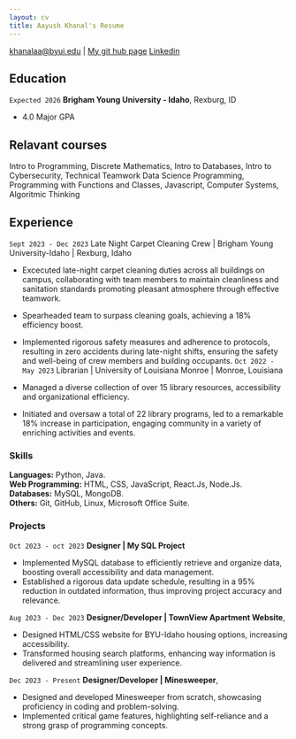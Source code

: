 ```yaml
---
layout: cv
title: Aayush Khanal's Resume
---
```


<div id="webaddress">
<a href="datascience@byui.edu">khanalaa@byui.edu</a>
| <a href="https://github.com/khanalaa">My git hub page</a>
<a href="www.linkedin.com/in/aayushkhanal">Linkedin</a>
</div>


## Education

`Expected 2026`
**Brigham Young University - Idaho**, Rexburg, ID

- 4.0 Major GPA

## Relavant courses
Intro to Programming, Discrete Mathematics, Intro to Databases, Intro to Cybersecurity, Technical Teamwork
Data Science Programming, Programming with Functions and Classes, Javascript, Computer Systems, Algoritmic Thinking

## Experience
`Sept 2023 - Dec 2023`
Late Night Carpet Cleaning Crew | Brigham Young University-Idaho | Rexburg, Idaho

- Excecuted late-night carpet cleaning duties across all buildings on campus, collaborating with team members to maintain cleanliness and sanitation standards promoting pleasant atmosphere through effective teamwork.
- Spearheaded team to surpass cleaning goals, achieving a 18% efficiency boost.
- Implemented rigorous safety measures and adherence to protocols, resulting in zero accidents during late-night shifts, ensuring the safety and well-being of crew members and building occupants.
`Oct 2022 - May 2023`
Librarian | University of Louisiana Monroe | Monroe, Louisiana

- Managed a diverse collection of over 15 library resources, accessibility and organizational efficiency.
- Initiated and oversaw a total of 22 library programs, led to a remarkable 18% increase in participation, engaging community in a variety of enriching activities and events.

### Skills
**Languages:** Python, Java.<br>
**Web Programming:** HTML, CSS, JavaScript, React.Js, Node.Js.<br>
**Databases:** MySQL, MongoDB.<br>
**Others:** Git, GitHub, Linux, Microsoft Office Suite.
 
### Projects

`Oct 2023 - oct 2023`
**Designer | My SQL Project**

- Implemented MySQL database to efficiently retrieve and organize data, boosting overall accessibility and data management.
- Established a rigorous data update schedule, resulting in a 95% reduction in outdated information, thus improving project accuracy and relevance.

`Aug 2023 - Dec 2023`
**Designer/Developer | TownView Apartment Website**,

- Designed HTML/CSS website for BYU-Idaho housing options, increasing accessibility.
- Transformed housing search platforms, enhancing way information is delivered and streamlining user experience.

`Dec 2023 - Present`
**Designer/Developer | Minesweeper**,

- Designed and developed Minesweeper from scratch, showcasing proficiency in coding and problem-solving.
- Implemented critical game features, highlighting self-reliance and a strong grasp of programming concepts.

<!-- ### Footer
Last updated: April 2024 -->